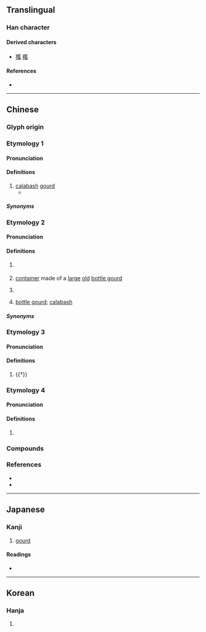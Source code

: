 {{character info}}
==Translingual==

===Han character===
{{Han char|rn=97|rad=瓜|as=06|sn=11|four=42230|canj=KSHVO|ids=⿰夸瓜}}

====Derived characters====
* [[摦]] [[槬]]

====References====
* {{Han ref|kx=0746.200|dkj=21392|dj=1155.070|hdz=42655.100|uh=74E0|ud=29920|bh=B27D|bd=45693}}

----

==Chinese==
{{zh-forms}}

===Glyph origin===
{{Han etym}}

===Etymology 1===

====Pronunciation====
{{zh-pron
|m=hù
|c=wu6
|mc=2
|oc=1,2
|cat=n
}}

====Definitions====
{{zh-hanzi}}

# [[calabash]] [[gourd]]
#* {{zh-x|^魏 王 貽 我 大 瓠 之 種{zhǒng}，我 樹 之 成 而 實 五 石{dàn}。|The king of Wei sent me some seeds of a large calabash, which I sowed. The fruit, when fully grown, could contain five piculs (of anything).|ref=Zhuangzi}}

=====Synonyms=====
{{zh-dial|葫蘆}}

===Etymology 2===

====Pronunciation====
{{zh-pron
|m=hú
|c=wu4
|h=pfs=phù
|mc=1
|oc=n,1
|cat=n
}}

====Definitions====
{{zh-hanzi}}

# {{lb|zh|obsolete}} {{zh-used|瓠蘆|dot=,}} {{zh-alt-form|葫蘆|[[bottle gourd]]; [[calabash]]|nocap=y}}
# {{lb|zh|obsolete}} [[container]] made of a [[large]] [[old]] [[bottle gourd]]
# {{lb|zh|obsolete}} {{zh-alt-form|壺|[[jar]]; [[jog]]}}
# {{lb|zh|Taiwanese Hakka}} [[bottle gourd]]; [[calabash]]

=====Synonyms=====
{{zh-dial|葫蘆}}

===Etymology 3===

====Pronunciation====
{{zh-pron
|m=huò
|c=wok6
|cat=
}}

====Definitions====
{{zh-hanzi}}

# {{†}} {{zh-only|瓠落|[[vast]]; [[spacious]]; [[frustrated]]}}

===Etymology 4===

====Pronunciation====
{{zh-pron
|m=gū
|cat=
}}

====Definitions====
{{zh-hanzi}}

# {{zh-only|瓠讘|a [[county]] during the [[Han]] dynasty}}

===Compounds===
{{zh-der|堅瓠|康瓠|槃瓠|瓠子|瓠巴|瓠果|瓠犀|瓠瓜|瓠肥|瓠落|瓠葉|盤瓠|盤瓠石室|苦瓠子}}

===References===
* {{R:twedu|A02611}}
* {{R:yue:Hanzi}}

----

==Japanese==

===Kanji===
{{ja-kanji|grade=|rs=瓜06}}

# [[gourd]]

====Readings====
* {{ja-readings|on=[[こ]] (ko), [[かく]] (kaku)|kun=[[ひさご]] (hisago)|nanori=}}

----

==Korean==

===Hanja===
{{ko-hanja|hangeul=호|eumhun=|rv=ho|mr=ho|y=ho}}

# {{rfdef|ko|sort=瓜06}}